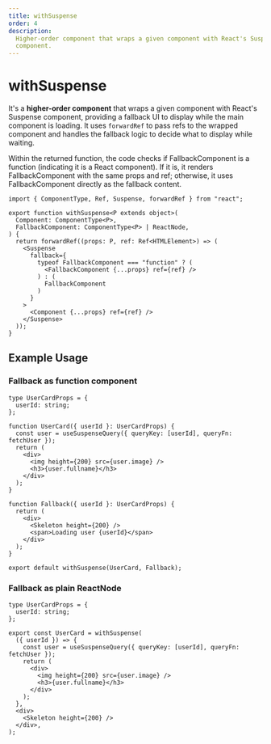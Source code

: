 ```yaml
---
title: withSuspense
order: 4
description:
  Higher-order component that wraps a given component with React's Suspense
  component.
---
```


# withSuspense

It's a **higher-order component** that wraps a given component with React's
Suspense component, providing a fallback UI to display while the main component
is loading. It uses `forwardRef` to pass refs to the wrapped component and
handles the fallback logic to decide what to display while waiting.

Within the returned function, the code checks if FallbackComponent is a function
(indicating it is a React component). If it is, it renders FallbackComponent
with the same props and ref; otherwise, it uses FallbackComponent directly as
the fallback content.

```tsx
import { ComponentType, Ref, Suspense, forwardRef } from "react";

export function withSuspense<P extends object>(
  Component: ComponentType<P>,
  FallbackComponent: ComponentType<P> | ReactNode,
) {
  return forwardRef((props: P, ref: Ref<HTMLElement>) => (
    <Suspense
      fallback={
        typeof FallbackComponent === "function" ? (
          <FallbackComponent {...props} ref={ref} />
        ) : (
          FallbackComponent
        )
      }
    >
      <Component {...props} ref={ref} />
    </Suspense>
  ));
}
```

## Example Usage

### Fallback as function component

```tsx
type UserCardProps = {
  userId: string;
};

function UserCard({ userId }: UserCardProps) {
  const user = useSuspenseQuery({ queryKey: [userId], queryFn: fetchUser });
  return (
    <div>
      <img height={200} src={user.image} />
      <h3>{user.fullname}</h3>
    </div>
  );
}

function Fallback({ userId }: UserCardProps) {
  return (
    <div>
      <Skeleton height={200} />
      <span>Loading user {userId}</span>
    </div>
  );
}

export default withSuspense(UserCard, Fallback);
```

### Fallback as plain ReactNode

```tsx
type UserCardProps = {
  userId: string;
};

export const UserCard = withSuspense(
  ({ userId }) => {
    const user = useSuspenseQuery({ queryKey: [userId], queryFn: fetchUser });
    return (
      <div>
        <img height={200} src={user.image} />
        <h3>{user.fullname}</h3>
      </div>
    );
  },
  <div>
    <Skeleton height={200} />
  </div>,
);
```
